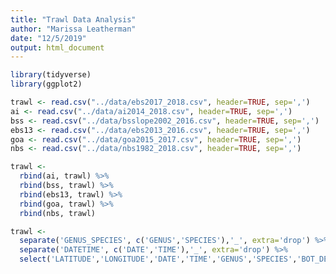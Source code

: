 ```yaml
---
title: "Trawl Data Analysis"
author: "Marissa Leatherman"
date: "12/5/2019"
output: html_document
---
```


```r

library(tidyverse)
library(ggplot2)

```



```r
trawl <- read.csv("../data/ebs2017_2018.csv", header=TRUE, sep=',')
ai <- read.csv("../data/ai2014_2018.csv", header=TRUE, sep=',')
bss <- read.csv("../data/bsslope2002_2016.csv", header=TRUE, sep=',')
ebs13 <- read.csv("../data/ebs2013_2016.csv", header=TRUE, sep=',')
goa <- read.csv("../data/goa2015_2017.csv", header=TRUE, sep=',')
nbs <- read.csv("../data/nbs1982_2018.csv", header=TRUE, sep=',')

trawl <- 
  rbind(ai, trawl) %>% 
  rbind(bss, trawl) %>% 
  rbind(ebs13, trawl) %>% 
  rbind(goa, trawl) %>% 
  rbind(nbs, trawl)
```



```r
trawl <- 
  separate('GENUS_SPECIES', c('GENUS','SPECIES'),'_', extra='drop') %>%
  separate('DATETIME', c('DATE','TIME'),'_', extra='drop') %>%
  select('LATITUDE','LONGITUDE','DATE','TIME','GENUS','SPECIES','BOT_DEPTH','BOT_TEMP', 'SURF_TEMP')

```



```r

```


